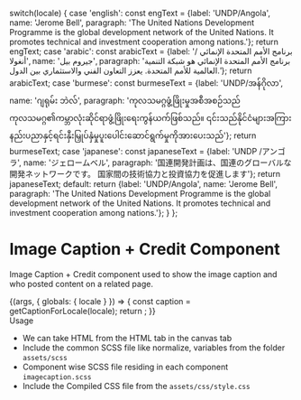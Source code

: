 
  switch(locale) {
    case 'english': const engText = {label: 'UNDP/Angola', name: 'Jerome Bell', paragraph: 'The United Nations Development Programme is the global development network of the United Nations. It promotes technical and investment cooperation among nations.'}; return engText;
    case 'arabic': const arabicText = {label: 'برنامج الأمم المتحدة الإنمائي / أنغولا', name: 'جيروم بيل', paragraph: 'برنامج الأمم المتحدة الإنمائي هو شبكة التنمية العالمية للأمم المتحدة. يعزز التعاون الفني والاستثماري بين الدول.'}; return arabicText;
    case 'burmese': const burmeseText = {label: 'UNDP/အန်ဂိုလာ', name: 'ဂျရုမ်း ဘဲလ်', paragraph: 'ကုလသမဂ္ဂဖွံ့ဖြိုးမှုအစီအစဉ်သည်ကုလသမဂ္ဂ၏ကမ္ဘာလုံးဆိုင်ရာဖွံ့ဖြိုးရေးကွန်ယက်ဖြစ်သည်။ ၎င်းသည်နိုင်ငံများအကြားနည်းပညာနှင့်ရင်းနှီးမြှုပ်နှံမှုပူးပေါင်းဆောင်ရွက်မှုကိုအားပေးသည်'}; return burmeseText;
    case 'japanese': const japaneseText = {label: 'UNDP /アンゴラ', name: 'ジェロームベル', paragraph: '国連開発計画は、国連のグローバルな開発ネットワークです。 国家間の技術協力と投資協力を促進します'}; return japaneseText;
    default:
      return {label: 'UNDP/Angola', name: 'Jerome Bell', paragraph: 'The United Nations Development Programme is the global development network of the United Nations. It promotes technical and investment cooperation among nations.'};
  }
};

<Meta title="Molecules/Imagecaption" />

<style>{`
 .subheading {
    font-weight: 700;
    font-size: 24px;
    color: #031c2d;
    letter-spacing: 1.5px;
    line-height: 24px;
    margin-bottom: 12px;
    margin-top: 40px;
  }
  .sbdocs .sbdocs-p,
  .sbdocs .sbdocs-li{
    font-size: 1rem;
  }
`}</style>

# Image Caption + Credit Component
Image Caption + Credit component used to show the image caption and who posted content on a related page.

<Story name="Imagecaption">
  {(args, { globals: { locale } }) => {
    const caption = getCaptionForLocale(locale);
    return <Imagecaption label={caption.label} name={caption.name} paragraph={caption.paragraph}></Imagecaption>;
  }}
</Story>

<div className="subheading">Usage</div>
<ul>
<li>We can take HTML from the HTML tab in the canvas tab</li>
<li>Include the common SCSS file like normalize, variables from the folder <code>assets/scss</code></li>
<li>Component wise SCSS file residing in each component <code>imagecaption.scss</code></li>
<li>Include the Compiled CSS file from the <code>assets/css/style.css</code></li>
</ul>
